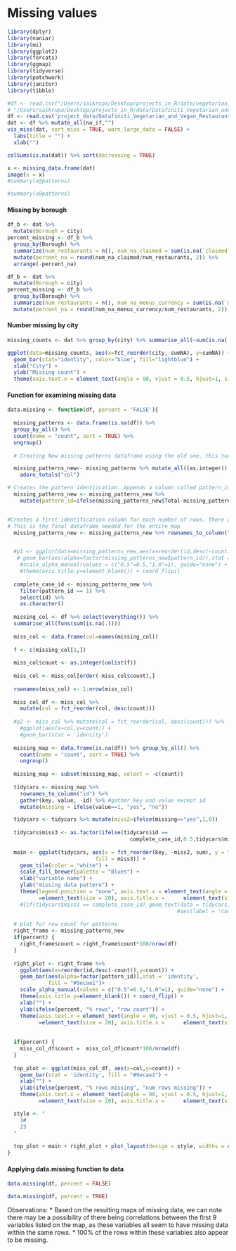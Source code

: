 # Missing values

```r
library(dplyr)
library(naniar)
library(mi)
library(ggplot2)
library(forcats)
library(ggmap)
library(tidyverse)
library(patchwork)
library(janitor)
library(tibble)
```

```r
#df <- read.csv("/Users/saikrupa/Desktop/projects_in_R/data/vegetarian_restaurants_US_datafiniti.csv")
# "/Users/saikrupa/Desktop/projects_in_R/data/Datafiniti_Vegetarian_and_Vegan_Restaurants.csv"
df <- read.csv('project_data/Datafiniti_Vegetarian_and_Vegan_Restaurants.csv')
dat <- df %>% mutate_all(na_if,"")
vis_miss(dat, sort_miss = TRUE, warn_large_data = FALSE) +
  labs(title = "") +
  xlab("")
```

```r
colSums(is.na(dat)) %>% sort(decreasing = TRUE)
```

```r
x <- missing_data.frame(dat)
image(x = x)
#summary(x@patterns)
```

```r
#summary(x@patterns)
```

#### Missing by borough
```r
df_b <- dat %>% 
  mutate(Borough = city)
percent_missing <- df_b %>% 
  group_by(Borough) %>% 
  summarize(num_restaurants = n(), num_na_claimed = sum(is.na(`claimed`))) %>% 
  mutate(percent_na = round(num_na_claimed/num_restaurants, 2)) %>% 
  arrange(-percent_na)
```
```r
df_b <- dat %>% 
  mutate(Borough = city)
percent_missing <- df_b %>% 
  group_by(Borough) %>% 
  summarize(num_restaurants = n(), num_na_menus_currency = sum(is.na(`menus.currency`))) %>%
  mutate(percent_na = round(num_na_menus_currency/num_restaurants, 2)) %>% arrange(-percent_na)
```

#### Number missing by city

```r
missing_counts <- dat %>% group_by(city) %>% summarise_all(~sum(is.na(.))) %>% transmute(city, sumNA = rowSums(.[-1]))
```

```r
ggplot(data=missing_counts, aes(x=fct_reorder(city,-sumNA), y=sumNA)) + 
  geom_bar(stat="identity", color="blue", fill="lightblue") + 
  xlab("City") +
  ylab("Missing count") + 
  theme(axis.text.x = element_text(angle = 90, vjust = 0.5, hjust=1, size = 25), axis.text.y = element_text(vjust = 0.5, hjust=1, size = 25), axis.title.y =element_text(size = 25), axis.title.x =      element_text(size = 25))
```

#### Function for examining missing data 

```r
data.missing <- function(df, percent = 'FALSE'){
  
  missing_patterns <- data.frame(is.na(df)) %>%
  group_by_all() %>%
  count(name = "count", sort = TRUE) %>%
  ungroup()
  
  # Creating New missing patterns dataframe using the old one, this turns the TRUE/FALSE missing data into 1's and 0s. The adorn_totals("col") makes it so that a toal column for the sum of missing patterns in each row is appended to the entire dataframe. 

  missing_patterns_new<- missing_patterns %>% mutate_all((as.integer)) %>%
    adorn_totals("col")

# Creates the pattern identiication. Appends a column called pattern_id that assigns a 0, 0,5, or 1 given the total number missing patterns - the count of missing patterns for each row. This will help in the colors of the overall map
  missing_patterns_new <- missing_patterns_new %>%
    mutate(pattern_id=ifelse(missing_patterns_new$Total-missing_patterns_new$count==0,1,0.5))


#Creates a first identification column for each number of rows. there are 9 rows
# This is the final dataframe needed for the entire map
  missing_patterns_new <- missing_patterns_new %>% rownames_to_column("id")


  #p1 <- ggplot(data=missing_patterns_new,aes(x=reorder(id,desc(-count)),y=count)) +
   # geom_bar(aes(alpha=factor(missing_patterns_new$pattern_id)),stat = 'identity')+
    #scale_alpha_manual(values = c("0.5"=0.5,"1.0"=1), guide="none") +
    #theme(axis.title.y=element_blank()) + coord_flip() 
  
  complete_case_id <- missing_patterns_new %>% 
    filter(pattern_id == 1) %>% 
    select(id) %>% 
    as.character()
  
  missing_col <- df %>% select(everything()) %>%
  summarise_all(funs(sum(is.na(.))))
  
  miss_col <- data.frame(col=names(missing_col))
  
  f <- c(missing_col[1,])
  
  miss_col$count <- as.integer(unlist(f))
  
  miss_col <- miss_col[order(-miss_col$count),]
  
  rownames(miss_col) <- 1:nrow(miss_col)
  
  miss_col_df <- miss_col %>%
    mutate(col = fct_reorder(col, desc(count)))
  
  #p2 <- miss_col %>% mutate(col = fct_reorder(col, desc(count))) %>%
    #ggplot(aes(x=col,y=count)) + 
    #geom_bar(stat = 'identity')
  
  missing_map <- data.frame(is.na(df)) %>% group_by_all() %>%
    count(name = "count", sort = TRUE) %>%
    ungroup()
  
  missing_map <- subset(missing_map, select = -c(count))
  
  tidycars <- missing_map %>% 
    rownames_to_column("id") %>% 
    gather(key, value, -id) %>% #gather key and value except id
    mutate(missing = ifelse(value==1, "yes", "no"))

  tidycars <- tidycars %>% mutate(miss2=ifelse(missing=="yes",1,0))
  
  tidycars$miss3 <- as.factor(ifelse(tidycars$id ==
                                       complete_case_id,0.5,tidycars$miss2))
  
  main <- ggplot(tidycars, aes(x = fct_reorder(key, -miss2, sum), y = fct_rev(id),
                            fill = miss3)) +
    geom_tile(color = "white") +
    scale_fill_brewer(palette = "Blues") +
    xlab("variable name") +
    ylab("missing data pattern") +
    theme(legend.position = "none", axis.text.x = element_text(angle = 90, vjust = 0.5, hjust=1, size = 20), axis.text.y = element_text(vjust = 0.5, hjust=1, size = 20), axis.title.y
          =element_text(size = 20), axis.title.x =      element_text(size = 20))
    #{if(tidycars$miss3 == complete_case_id) geom_text(data = tidycars,
                                                      #aes(label = "complete cases"))}
  
  # plot for row count for patterns 
  right_frame <- missing_patterns_new
  if(percent) {
    right_frame$count = right_frame$count*100/nrow(df)
  }
  
  right_plot <- right_frame %>%
    ggplot(aes(x=reorder(id,desc(-count)),y=count)) +
    geom_bar(aes(alpha=factor(pattern_id)),stat = 'identity',
             fill = "#9ecae1")+
    scale_alpha_manual(values = c("0.5"=0.5,"1.0"=1), guide="none") +
    theme(axis.title.y=element_blank()) + coord_flip() +
    xlab("") +
    ylab(ifelse(percent, "% rows", "row count")) + 
    theme(axis.text.x = element_text(angle = 90, vjust = 0.5, hjust=1, size = 20), axis.text.y = element_text(vjust = 0.5, hjust=1, size = 20), axis.title.y
          =element_text(size = 20), axis.title.x =      element_text(size = 20))
    
  
  if(percent) {
    miss_col_df$count =  miss_col_df$count*100/nrow(df)
  }
  
  top_plot <- ggplot(miss_col_df, aes(x=col,y=count)) + 
    geom_bar(stat = 'identity', fill = "#9ecae1") +
    xlab("") +
    ylab(ifelse(percent, "% rows missing", "num rows missing")) +
    theme(axis.text.x = element_text(angle = 90, vjust = 0.5, hjust=1, size = 20), axis.text.y = element_text(vjust = 0.5, hjust=1, size = 20), axis.title.y
          =element_text(size = 20), axis.title.x =      element_text(size = 20))

  style <- "
    1#
    23
  "
  
  top_plot + main + right_plot + plot_layout(design = style, widths = c(3,1), heights = c(1,3))
}
```

#### Applying data.missing function to data

```r

data.missing(df, percent = FALSE)

```

```r

data.missing(df, percent = TRUE)

```
Observations:
* Based on the resulting maps of missing data, we can note there may be a possibility of there being correlations between the first 9 variables listed on the map, as these variables all seem to have missing data within the same rows. 
* 100% of the rows within these variables also appear to be missing.
